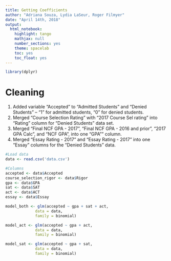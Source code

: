 ```yaml
---
title: Getting Coefficients 
author: "Adriana Souza, Lydia LaSeur, Roger Filmyer"
date: "April 14th, 2018"
output:
  html_notebook:
    highlight: tango
    mathjax: null
    number_sections: yes
    theme: spacelab
    toc: yes
    toc_float: yes
---
```



```r
library(dplyr)
```

# Cleaning

1. Added variable "Accepted" to "Admitted Students" and "Denied Students" -- "1" for admitted students, "0" for denied students.
2. Merged "Course Selection Rating" with "2017 Course Sel rating" into "Rating" column for "Denied Students" data set.
2. Merged "Final NCF GPA - 2017", "Final NCF GPA - 2016 and prior", "2017 GPA Calc", and "NCF GPA", into one "GPA"" column. 
3. Merged "Essay Rating - 2017" and "Essay Rating - 2017" into one "Essay" columns for the "Denied Students" data. 

```r
#Load data
data <- read.csv('data.csv')

#Columns
accepted <- data$Accepted
course_selection_rigor <- data$Rigor
gpa <- data$GPA
sat <- data$SAT
act <- data$ACT
essay <- data$Essay
```


```r
model_both <- glm(accepted ~ gpa + sat + act, 
             data = data, 
             family = binomial)

model_act <- glm(accepted ~ gpa + act, 
             data = data, 
             family = binomial)

model_sat <- glm(accepted ~ gpa + sat, 
             data = data, 
             family = binomial)
```

